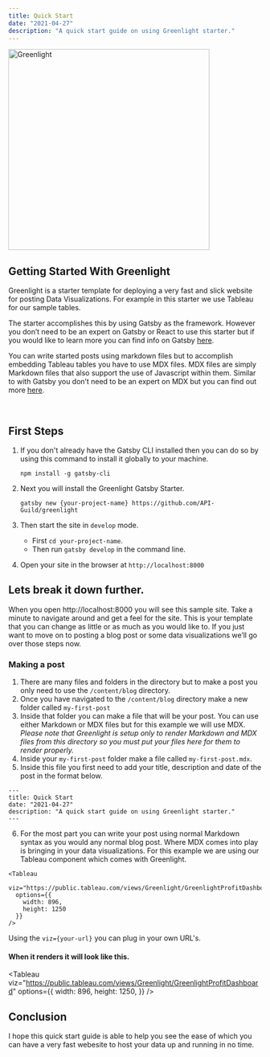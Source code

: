 ```yaml
---
title: Quick Start
date: "2021-04-27"
description: "A quick start guide on using Greenlight starter."
---
```



<img src={Greenlight} alt="Greenlight" Width="400px" />

## Getting Started With Greenlight

Greenlight is a starter template for deploying a very fast and slick website for posting Data Visualizations. For example in this starter we use Tableau for our sample tables.

The starter accomplishes this by using Gatsby as the framework. However you don’t
need to be an expert on Gatsby or React to use this starter but if you would like
to learn more you can find info on Gatsby [here](https://www.gatsbyjs.com/).

You can write started posts using markdown files but to accomplish embedding Tableau
tables you have to use MDX files. MDX files are simply Markdown files that also support
the use of Javascript within them. Similar to with Gatsby you don’t need to be an
expert on MDX but you can find out more [here](https://mdxjs.com/).

<br />

## First Steps

1. If you don't already have the Gatsby CLI installed then you can do so by using this command to install it globally to your machine.

   ```
   npm install -g gatsby-cli
   ```

2. Next you will install the Greenlight Gatsby Starter.

   ```
   gatsby new {your-project-name} https://github.com/API-Guild/greenlight
   ```

3. Then start the site in `develop` mode.

   - First `cd your-project-name`.
   - Then run `gatsby develop` in the command line.

4. Open your site in the browser at `http://localhost:8000`
   <br />

## Lets break it down further.

When you open http://localhost:8000 you will see this sample site. Take a minute to navigate around and get a feel for the site. This is your template that you can change as little or as much as you would like to. If you just want to move on to posting a blog post or some data visualizations we’ll go over those steps now.

### Making a post

1. There are many files and folders in the directory but to make a post you only need to use the `/content/blog` directory.
   <br />
2. Once you have navigated to the `/content/blog` directory make a new folder called `my-first-post`
   <br />
3. Inside that folder you can make a file that will be your post. You can use either Markdown or MDX files but for this example we will use MDX. _Please note that Greenlight is setup only to render Markdown and MDX files from this directory so you must put your files here for them to render properly._
   <br />
4. Inside your `my-first-post` folder make a file called `my-first-post.mdx`.
   <br />
5. Inside this file you first need to add your title, description and date of the post in the format below.

```
---
title: Quick Start
date: "2021-04-27"
description: "A quick start guide on using Greenlight starter."
---
```

6. For the most part you can write your post using normal Markdown syntax as you would any normal blog post. Where MDX comes into play is bringing in your data visualizations. For this example we are using our Tableau component which comes with Greenlight.

```
<Tableau
  viz="https://public.tableau.com/views/Greenlight/GreenlightProfitDashboard"
  options={{
    width: 896,
    height: 1250
  }}
/>
```

Using the `viz={your-url}` you can plug in your own URL's.

#### When it renders it will look like this.

<Tableau
  viz="https://public.tableau.com/views/Greenlight/GreenlightProfitDashboard"
  options={{
    width: 896,
    height: 1250,
  }}
/>

## Conclusion

I hope this quick start guide is able to help you see the ease of which you can have a very fast webesite to host your data up and running in no time.
